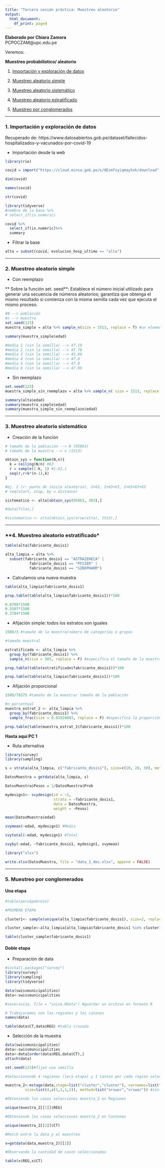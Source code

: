 ```yaml
---
title: "Tercera sesión práctica: Muestreo aleatorio"
output:
  html_document:
    df_print: paged
---
```


<div align="right">**Elaborado por Chiara Zamora** </div>
<div align="right">PCPOCZAM@upc.edu.pe </div>
<a id='home'></a>

Veremos:

**Muestreo probabilístico/ aleatorio**

1. [Importación y exploración de datos](### **1. Importación y exploración de datos**)

2. [Muestreo aleatorio simple](### **2. Muestreo aleatorio simple**)

3. [Muestreo aleatorio sistemático](### **3. Muestreo aleatorio sistemático**)

4. [Muestreo aleatorio estratificado](### **4. Muestreo aleatorio estratificado*)

5. [Muestreo por conglomerados](### **5. Muestreo por conglomerados**)

---

### **1. Importación y exploración de datos**

Recuperado de: https://www.datosabiertos.gob.pe/dataset/fallecidos-hospitalizados-y-vacunados-por-covid-19

* Importación desde la web
```r
library(rio)

covid = import("https://cloud.minsa.gob.pe/s/8EsmTzyiqmaySxk/download")
```

```r
dim(covid)
```

```r
names(covid)
```

```r
str(covid)
```

```r
library(tidyverse)
#nombre de la base %>%
# select_if(is.numeric)

covid %>%
  select_if(is.numeric)%>%
  summary
```

* Filtrar la base
```r
alta = subset(covid, evolucion_hosp_ultimo == "alta") 
```

---

### **2. Muestreo aleatorio simple**

* Con reemplazo

** Sobre la función set. seed**: Establece el número inicial utilizado para generar una secuencia de números aleatorios; garantiza que obtenga el mismo resultado si comienza con la misma semilla cada vez que ejecuta el mismo proceso.
```r
#N --> población
#n --> muestra
set.seed(123) 
muestra_simple = alta %>% sample_n(size = 1513, replace = T) #un elemento puede ser seleccionado más de una vez, porque tras ser tomado es llevado de vuelta a la población
```

```r
summary(muestra_simple$edad)
```
```r
#media 1 (sin la semilla) --> 47.19 
#media 2 (sin la semilla) --> 45.78 
#media 3 (sin la semilla) --> 45.86
#media 4 (con la semilla) --> 47.8
#media 5 (con la semilla) --> 47.8
#media 6 (sin la semilla) --> 47.09
```

* Sin reemplazo

```r
set.seed(123)
muestra_simple_sin_reemplazo = alta %>% sample_n( size = 1513, replace = F)
```

```r
summary(alta$edad)
summary(muestra_simple$edad)
summary(muestra_simple_sin_reemplazo$edad)
```

---

### **3. Muestreo aleatorio sistemático**

* Creación de la función

```r
# tamaño de la población --> N (95863)
# tamaño de la muestra --> n (1513)

obtain_sys = function(N,n){
  k = ceiling(N/n) #63
  r = sample(1:k, 1) #1:63,1
  seq(r,r+k*(n-1),k) 
}

#ej. 2 (r: punto de inicio aleatorio), 2+63, 2+63+63, 2+63+63+63
# seq(start, stop, by = distance)
```

```r
sistematico <- alta[obtain_sys(95863, 383),]

#data[filas,]

#sistematico <- alta[obtain_sys(nrow(alta), 1513),]
```

---

### **4. Muestreo aleatorio estratificado*

```r
table(alta$fabricante_dosis1)
```

```r
alta_limpia = alta %>%
  subset(fabricante_dosis1 == "ASTRAZENECA" |
           fabricante_dosis1 == "PFIZER" |
           fabricante_dosis1 == "SINOPHARM")
```

* Calculamos una nueva muestra

```r
table(alta_limpia$fabricante_dosis1)
```

```r
prop.table(table(alta_limpia$fabricante_dosis1))*100
```

```r
0.0708*1508
0.5507*1508
0.3784*1508
```

* Afijación simple: todos los estratos son iguales

```r
1508/3 #tamaño de la muestra/número de categorías o grupos
```

```r
#tamaño muestral 

estratificado <- alta_limpia %>% 
  group_by(fabricante_dosis1) %>% 
  sample_n(size = 503, replace = F) #especifica el tamaño de la muestra que extraerá por grupo (en el ejemplo es aproximadamente 503 casos por grupo)
```

```r
prop.table(table(estratificado$fabricante_dosis1))*100
```

```r
prop.table(table(alta_limpia$fabricante_dosis1))*100
```

* Afijación proporcional

```r
1508/78375 #tamaño de la muestra/ tamaño de la población
```

```r
#n porcentual
muestra_estrat_2 <- alta_limpia %>% 
  group_by(fabricante_dosis1) %>% 
  sample_frac(size = 0.01924083, replace = F) #especifica la proporción de casos que debe extraer de cada grupo
```

```r
prop.table(table(muestra_estrat_2$fabricante_dosis1))*100
```

**Hasta aquí PC 1**

* Ruta alternativa 

```r
library(survey)
library(sampling)
```

```r
s = strata(alta_limpia, c("fabricante_dosis1"), size=c(10, 20, 30), method="srswor")
```

```r
DatosMuestra = getdata(alta_limpia, s)
```

```r
DatosMuestra$Pesos = 1/DatosMuestra$Prob
```

```r
mydesign1<- svydesign(id = ~1,
                      strata = ~fabricante_dosis1,
                      data = DatosMuestra,
                      weight = ~Pesos)
```

```r
mean(DatosMuestra$edad)
```

```r
svymean(~edad, mydesign1) #Media
```

```r
svytotal(~edad, mydesign1) #Total
```

```r
svyby(~edad, ~fabricante_dosis1, mydesign1, svymean)
```

```r
library("xlsx")

write.xlsx(DatosMuestra, file = "data_1_des.xlsx", append = FALSE)
```

---

### **5. Muestreo por conglomerados**

#### **Una etapa**

```r

#table(peru$pobreza)

#PRIMERA ETAPA

cluster1<- sample(unique(alta_limpia$fabricante_dosis1), size=2, replace=F)

cluster_sample<-alta_limpia[alta_limpia$fabricante_dosis1 %in% cluster1, ]

table(cluster_sample$fabricante_dosis1)
```

#### **Doble etapa**

* Preparación de data

```r
#install.packages("survey")
library(survey)
library(sampling)
library(tidyverse)

data(swissmunicipalities)
data<-swissmunicipalities
```

```r
#save(suiza, file = "suiza.RData") #guardar un archivo en formato R
```

```r
# Trabajaremos con las regiones y los catones
names(data)

table(data$CT,data$REG) #tabla cruzada

```

* Selección de la muestra

```r
data(swissmunicipalities)
data<-swissmunicipalities
data<-data[order(data$REG,data$CT),]
attach(data)

set.seed(123)#fijen una semilla

#Seleccionando 4 regiones (1era etapa) y 1 canton por cada región seleccionada (2da etapa)

muestra_2<-mstage(data,stage=list("cluster","cluster"), varnames=list("REG","CT"),
         size=list(4,c(1,1,1,1)), method=list("srswor","srswor")) #sin reemplazo

#Obteniendo los casos selecciones muestra_2 en Regiones

unique(muestra_2[[1]]$REG)

#Obteniendo los casos selecciones muestra_2 en Cantones

unique(muestra_2[[2]]$CT)

#Match entre la data y el muestreo

x=getdata(data,muestra_2)[[2]]

#Observando la cantidad de casos seleccionados

table(x$REG,x$CT)

```

